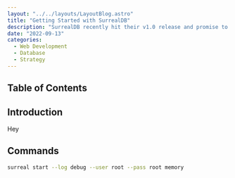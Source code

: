 ```yaml
---
layout: "../../layouts/LayoutBlog.astro"
title: "Getting Started with SurrealDB"
description: "SurrealDB recently hit their v1.0 release and promise to combine the best of relational, graphic and document databases with realtime updates."
date: "2022-09-13"
categories:
  - Web Development
  - Database
  - Strategy
---
```



## Table of Contents

## Introduction

Hey

## Commands

```bash
surreal start --log debug --user root --pass root memory
```

<BlogReferences>
  <BlogReference
    id="1"
    title="Architecture Strategies for Catching the Long Tail"
    author="Frederick Chong, Gianpaolo Carraro, and Roger Wolter"
    year="2006"
    month="June"
    publication="Microsoft Corporation"
    url="https://web.archive.org/web/20080510114523/https://msdn.microsoft.com/en-us/library/aa479086.aspx"
  />
</BlogReferences>
